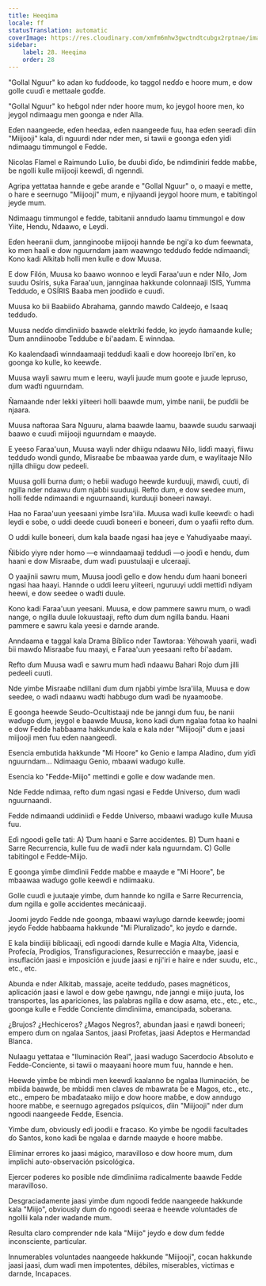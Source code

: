 ```yaml
---
title: Heeqima
locale: ff
statusTranslation: automatic
coverImage: https://res.cloudinary.com/xmfm6mhw3gwctndtcubgx2rptnae/image/upload/v1740468922/small_cover_tratado_de_psicologia_revolucionaria_a4c0dca4e0.webp
sidebar:
    label: 28. Heeqima
    order: 28
---
```

"Gollal Nguur" ko adan ko fuɗɗoode, ko taggol neɗɗo e hoore mum, e dow golle cuuɗi e mettaale goɗɗe.

"Gollal Nguur" ko heɓgol nder nder hoore mum, ko jeygol hoore men, ko jeygol ndimaagu men goonga e nder Alla.

Eɗen naangeede, eɗen heedaa, eɗen naangeede fuu, haa eɗen seeraɗi ɗiin "Miijooji" kala, ɗi nguurdi nder nder men, si tawii e goonga eɗen yiɗi ndimaagu timmungol e Fedde.

Nicolas Flamel e Raimundo Lulio, ɓe ɗuuɓi ɗiɗo, ɓe ndimɗiniri fedde maɓɓe, ɓe ngolli kulle miijooji keewɗi, ɗi ngenndi.

Agripa yettataa hannde e geɓe arande e "Gollal Nguur" o, o maayi e mette, o hare e seernugo "Miijooji" mum, e njiyaandi jeygol hoore mum, e tabitingol jeyde mum.

Ndimaagu timmungol e fedde, tabitanii annduɗo laamu timmungol e dow Yiite, Hendu, Ndaawo, e Leydi.

Eɗen heeranii ɗum, jannginooɓe miijooji hannde ɓe ngi'a ko ɗum feewnata, ko men haali e dow nguurndam jaam waawngo tedduɗo fedde ndimaandi; Kono kadi Alkitab holli men kulle e dow Muusa.

E dow Filón, Muusa ko ɓaawo wonnoo e leydi Faraa'uun e nder Nilo, Jom suudu Osíris, suka Faraa'uun, jannginaa hakkunde colonnaaji ISIS, Yumma Tedduɗo, e OSÍRIS Baaba men jooɗiiɗo e cuuɗi.

Muusa ko ɓii Baabiiɗo Abrahama, ganndo mawɗo Caldeejo, e Isaaq tedduɗo.

Muusa neɗɗo dimɗiniiɗo baawde elektríki fedde, ko jeyɗo ñamaande kulle; Ɗum anndiinooɓe Tedduɓe e ɓi'aadam. E winndaa.

Ko kaalenɗaaɗi winndaamaaji tedduɗi kaali e dow hooreejo Ibri'en, ko goonga ko kulle, ko keewɗe.

Muusa wayli sawru mum e leeru, wayli juuɗe mum goote e juuɗe lepruso, ɗum waɗti nguurndam.

Ñamaande nder lekki yiiteeri holli baawde mum, yimɓe nanii, ɓe puɗɗii ɓe njaara.

Muusa naftoraa Sara Nguuru, alama baawde laamu, baawde suudu sarwaaji ɓaawo e cuuɗi miijooji nguurndam e maayde.

E yeeso Faraa'uun, Muusa wayli nder dhiigu ndaawu Nilo, liɗɗi maayi, fliwu tedduɗo wondi gundo, Misraaɓe ɓe mbaawaa yarde ɗum, e waylitaaje Nilo njilla dhiigu dow pedeeli.

Muusa golli ɓurna ɗum; o heɓii waɗugo heewde kurduuji, mawɗi, cuuti, ɗi ngilla nder ndaawu ɗum njaɓɓi suuduuji. Refto ɗum, e dow seedee mum, holli fedde ndimaandi e nguurnaandi, kurduuji boneeri nawayi.

Haa no Faraa'uun yeesaani yimɓe Isra'iila. Muusa waɗi kulle keewɗi: o haɗi leydi e soɓe, o uddi deede cuuɗi boneeri e boneeri, ɗum o yaafii refto ɗum.

O uddi kulle boneeri, ɗum kala baaɗe ngasi haa jeye e Yahudiyaaɓe maayi.

Ñiɓiɗo yiyre nder homo —e winndaamaaji tedduɗi —o jooɗi e hendu, ɗum haani e dow Misraaɓe, ɗum waɗi puustulaaji e ulceraaji.

O yaajinii sawru mum, Muusa jooɗi gello e dow hendu ɗum haani boneeri ngasi haa haayi. Hannde o uddi leeru yiiteeri, nguruuyi uddi mettiɗi ndiyam heewi, e dow seedee o waɗti duule.

Kono kadi Faraa'uun yeesani. Muusa, e dow pammere sawru mum, o waɗi nange, o ngilla duule lokuustaaji, refto ɗum ɗum ngilla ɓandu. Haani pammere e sawru kala yeesi e darnde arande.

Anndaama e taggal kala Drama Bíblico nder Tawtoraa: Yéhowah yaarii, waɗi ɓii mawɗo Misraaɓe fuu maayi, e Faraa'uun yeesaani refto ɓi'aadam.

Refto ɗum Muusa waɗi e sawru mum haɗi ndaawu Bahari Rojo ɗum jilli pedeeli cuuti.

Nde yimɓe Misraaɓe ndillani ɗum ɗum njaɓɓi yimɓe Isra'iila, Muusa e dow seedee, o waɗi ndaawu waɗti haɓɓugo ɗum waɗi ɓe nyaamooɓe.

E goonga heewde Seudo-Ocultistaaji nde ɓe janngi ɗum fuu, ɓe nanii waɗugo ɗum, jeygol e baawde Muusa, kono kadi ɗum ngalaa fotaa ko haalni e dow Fedde haɓɓaama hakkunde kala e kala nder "Miijooji" ɗum e jaasi miijooji men fuu eɗen naangeeɗi.

Esencia embutida hakkunde "Mi Hoore" ko Genio e lampa Aladino, ɗum yiɗi nguurndam... Ndimaagu Genio, mbaawi waɗugo kulle.

Esencia ko "Fedde-Miijo" mettindi e golle e dow waɗande men.

Nde Fedde ndimaa, refto ɗum ngasi ngasi e Fedde Universo, ɗum waɗi nguurnaandi.

Fedde ndimaandi uddiniiɗi e Fedde Universo, mbaawi waɗugo kulle Muusa fuu.

Eɗi ngoodi gelle tati: A) Ɗum haani e Sarre accidentes. B) Ɗum haani e Sarre Recurrencia, kulle fuu ɗe waɗii nder kala nguurndam. C) Golle tabitingol e Fedde-Miijo.

E goonga yimɓe dimɗinii Fedde maɓɓe e maayde e "Mi Hoore", ɓe mbaawaa waɗugo golle keewɗi e ndiimaaku.

Golle cuuɗi e juutaaje yimɓe, ɗum hannde ko ngilla e Sarre Recurrencia, ɗum ngilla e golle accidentes mecánicaaji.

Joomi jeyɗo Fedde nde goonga, mbaawi waylugo darnde keewɗe; joomi jeyɗo Fedde haɓɓaama hakkunde "Mi Pluralizado", ko jeyɗo e darnde.

E kala bindiiji bíblicaaji, eɗi ngoodi darnde kulle e Magia Alta, Videncia, Profecía, Prodigios, Transfiguraciones, Resurrección e maayɓe, jaasi e insuflación jaasi e imposición e juuɗe jaasi e nji'iri e haire e nder suudu, etc., etc., etc.

Abunda e nder Alkitab, massaje, aceite tedduɗo, pases magnéticos, aplicación jaasi e lawol e dow geɓe ŋawngu, nde janngi e miijo juuta, los transportes, las apariciones, las palabras ngilla e dow asama, etc., etc., etc., goonga kulle e Fedde Conciente dimɗiniima, emancipada, soberana.

¿Brujos? ¿Hechiceros? ¿Magos Negros?, abundan jaasi e ŋawdi boneeri; empero ɗum on ngalaa Santos, jaasi Profetas, jaasi Adeptos e Hermandad Blanca.

Nulaagu yettataa e "Iluminación Real", jaasi waɗugo Sacerdocio Absoluto e Fedde-Conciente, si tawii o maayaani hoore mum fuu, hannde e hen.

Heewde yimɓe ɓe mbindi men keewɗi kaalanno ɓe ngalaa Iluminación, ɓe mbiida baawde, ɓe mbiddi men claves ɗe mbawrata ɓe e Magos, etc., etc., etc., empero ɓe mbaɗataako miijo e dow hoore maɓɓe, e dow anndugo hoore maɓɓe, e seernugo agregados psíquicos, ɗiin "Miijooji" nder ɗum ngoodi naangeede Fedde, Esencia.

Yimɓe ɗum, obviously eɗi jooɗii e fracaso. Ko yimɓe ɓe ngodii facultades ɗo Santos, kono kadi ɓe ngalaa e darnde maayde e hoore maɓɓe.

Eliminar errores ko jaasi mágico, maravilloso e dow hoore mum, ɗum implichi auto-observación psicológica.

Ejercer poderes ko posible nde dimɗiniima radicalmente baawde Fedde maravilloso.

Desgraciadamente jaasi yimɓe ɗum ngoodi fedde naangeede hakkunde kala "Miijo", obviously ɗum ɗo ngoodi seeraa e heewde voluntades ɗe ngollii kala nder waɗande mum.

Resulta claro comprender nde kala "Miijo" jeyɗo e dow ɗum fedde inconsciente, particular.

Innumerables voluntades naangeede hakkunde "Miijooji", cocan hakkunde jaasi jaasi, ɗum waɗi men impotentes, débiles, miserables, victimas e darnde, Incapaces.

